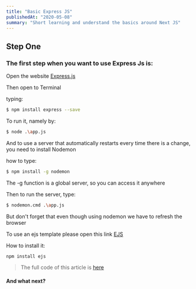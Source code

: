 ```yaml
---
title: "Basic Express JS"
publishedAt: "2020-05-08"
summary: "Short learning and understand the basics around Next JS"
---
```


## Step One

### The first step when you want to use Express Js is:

Open the website [Express.js](https://expressjs.com/)

Then open to Terminal

typing:

```bash
$ npm install express --save
```

To run it, namely by:

```bash
$ node .\app.js
```

And to use a server that automatically restarts every time there is a change, you need to install Nodemon

how to type:

```bash
$ npm install -g nodemon
```

The -g function is a global server, so you can access it anywhere

Then to run the server, type:

```bash
$ nodemon.cmd .\app.js
```

But don't forget that even though using nodemon we have to refresh the browser

To use an ejs template please open this link [EJS](https://ejs.co/#install)

How to install it:

```bash
npm install ejs
```

> The full code of this article is [here](https://github.com/rahmatsubandi/Basic-Express-JS)

#### And what next?
